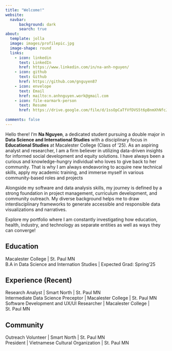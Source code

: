 ```yaml
---
title: "Welcome!"
website: 
  navbar:
      background: dark
      search: true
about:
  template: jolla
  image: images/profilepic.jpg
  image-shape: round
  links:
    - icon: linkedin
      text: LinkedIn
      href: https://www.linkedin.com/in/na-anh-nguyen/
    - icon: github
      text: Github
      href: https://github.com/gnguyen87
    - icon: envelope
      text: Email
      href: mailto:n.anhnguyen.work@gmail.com
    - icon: file-earmark-person
      text: Resume
      href: https://drive.google.com/file/d/1ssOpCaTfVfDVS5t6pBnmXhNfcJ69dbsB/view?usp=sharing
      
comments: false
---
```


Hello there! I'm **Na Nguyen**, a dedicated student pursuing a double major in **Data Science and International Studies** with a disciplinary focus in **Educational Studies** at Macalester College (Class of '25). As an aspiring analyst and researcher, I am a firm believer in utilizing data-driven insights for informed social development and equity solutions. I have always been a curious and knowledge-hungry individual who loves to give back to her community. That is why I am always endeavoring to acquire new technical skills, apply my academic training, and immerse myself in various community-based roles and projects

Alongside my software and data analysis skills, my journey is defined by a strong foundation in project management, curriculum development, and community outreach. My diverse background helps me to draw interdisciplinary frameworks to generate accessible and responsible data visualizations and narratives.

Explore my portfolio where I am constantly investigating how education, health, industry, and technology as separate entities as well as ways they can converge!

## Education

Macalester College \| St. Paul MN <br> B.A in Data Science and Internation Studies \| Expected Grad: Spring'25

## Experience (Recent)

Research Analyst \| Smart North \| St. Paul MN <br> Intermediate Data Science Preceptor \| Macalester College \| St. Paul MN <br> Software Development and UX/UI Researcher \| Macalester College \| St. Paul MN

## Community

Outreach Volunteer \| Smart North \| St. Paul MN <br> President \| Vietnamese Cultural Organization \| St. Paul MN
